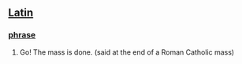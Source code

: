 == [[Latin]] ==
=== [[phrase]] ===
# Go! The mass is done. (said at the end of a Roman Catholic mass)